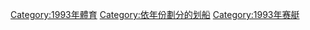 [[Category:1993年體育|Category:1993年體育]]
[[Category:依年份劃分的划船|Category:依年份劃分的划船]]
[[Category:1993年赛艇|Category:1993年赛艇]]